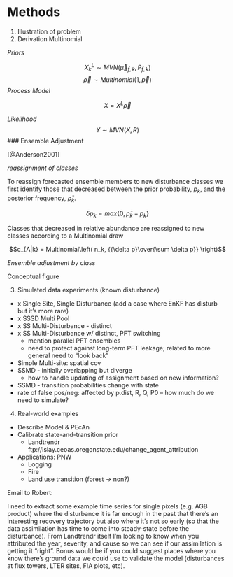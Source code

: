 # Methods

1. Illustration of problem
2. Derivation Multinomial

*Priors*

  $$X^L_k \sim MVN(\vec{\mu}_{f,k},P_{f,k})$$
  $$\vec{\rho} \sim Multinomial(1,\vec{p})$$ 
*Process Model*

  $$X = X^L \vec{\rho}$$
  
*Likelihood*
  $$Y \sim MVN(X,R)$$
### Ensemble Adjustment

[@Anderson2001]

*reassignment of classes*

To reassign forecasted ensemble members to new disturbance classes we first identify those that decreased between the prior probability, $p_k$, and the posterior frequency, $\bar{\rho}_k$.

$$\delta p_k = max\{0,\bar{\rho}_k-p_k \}$$

Classes that decreased in relative abundance are reassigned to new classes according to a Multinomial draw

$$c_{A|k} = Multinomial\left( n_k, {{\delta p}\over{\sum \delta p}}  \right)$$ 



*Ensemble adjustment by class*




Conceptual figure

3. Simulated data experiments (known disturbance)
  + x Single Site, Single Disturbance  (add a case where EnKF has disturb but it's more rare)
  + x SSSD Multi Pool
  + x SS Multi-Disturbance - distinct
  + x SS Multi-Disturbance w/ distinct, PFT switching
      * mention parallel PFT ensembles
      * need to protect against long-term PFT leakage; related to more general need to "look back"
  + Simple Multi-site: spatial cov
  + SSMD - initially overlapping but diverge
      * how to handle updating of assignment based on new information?
  + SSMD - transition probabilities change with state
  + rate of false pos/neg: affected by p.dist, R, Q, P0 -- how much do we need to simulate?
4. Real-world examples
  + Describe Model & PEcAn
  + Calibrate state-and-transition prior
    + Landtrendr
    ftp://islay.ceoas.oregonstate.edu/change_agent_attribution
  + Applications: PNW
    + Logging
    + Fire
    + Land use transition (forest -> non?)

Email to Robert:

I need to extract some example time series for single pixels (e.g. AGB product) where the disturbance it is far enough in the past that there’s an interesting recovery trajectory but also where it’s not so early (so that the data assimilation has time to come into steady-state before the disturbance). From Landtrendr itself I’m looking to know when you attributed the year, severity, and cause so we can see if our assimilation is getting it “right”. Bonus would be if you could suggest places where you know there’s ground data we could use to validate the model (disturbances at flux towers, LTER sites, FIA plots, etc).
